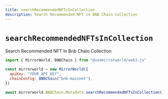 ```yaml
---
title: searchRecommendedNFTsInCollection
description: Search Recommended NFT in BNB Chain Collection
---
```


# `searchRecommendedNFTsInCollection`

Search Recommended NFT In Bnb Chain Collection

```js
import { MirrorWorld, BNBChain } from "@usemirrorworld/web3.js"

const mirrorworld = new MirrorWorld({
  apiKey: "YOUR_API_KEY",
  chainConfig: BNBChain("bnb-mainnet"),
})

await mirrorworld.BNBChain.Metadata.searchRecommendedNFTsInCollection()
```
